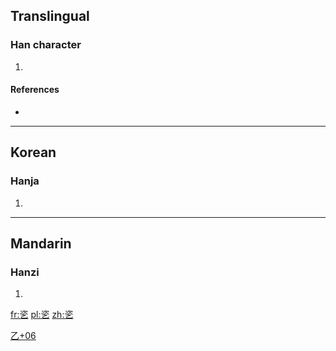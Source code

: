 ==Translingual==

===Han character===
{{Han char|rn=5|rad=乙|as=06|sn=7|four=|canj=戈人弓 (ION)|ids=⿱[[次]][[乙]]}}

# {{defn|Han|sort=乙06}}

====References====
* {{Han ref|kx=0084.161|dj=0171.211|hdz=10053.171|uh=4E72|ud=20082}}

----

==Korean==

===Hanja===
{{ko-hanja|hangeul=잘|rv=jal|mr=chal|y=cal}}

# {{defn|lang=ko|sort=乙06}}

----

==Mandarin==

===Hanzi===
{{cmn-hanzi|pin=[[zī]] ([[zi1]])|wg=tzu<sup>1</sup>}}

# {{defn|lang=cmn|sort=乙06}}

[[Category:Korean-only CJKV Characters|乙+06]]

[[fr:乲]]
[[pl:乲]]
[[zh:乲]]